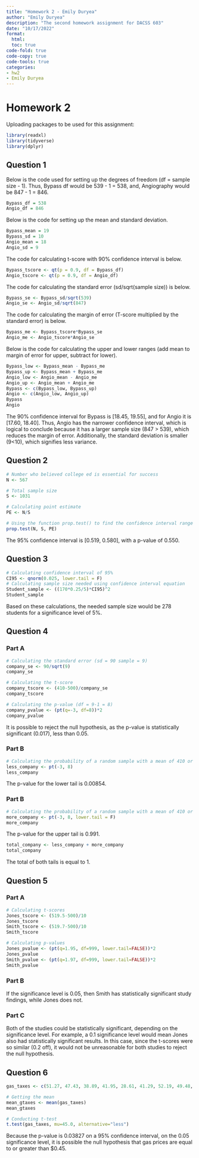 ```yaml
---
title: "Homework 2 - Emily Duryea"
author: "Emily Duryea"
description: "The second homework assignment for DACSS 603"
date: "10/17/2022"
format:
  html:
  toc: true
code-fold: true
code-copy: true
code-tools: true
categories:
- hw2
- Emily Duryea
---
```


# Homework 2

Uploading packages to be used for this assignment:

```r
library(readxl)
library(tidyverse)
library(dplyr)
```

## Question 1

Below is the code used for setting up the degrees of freedom (df = sample size - 1). Thus, Bypass df would be 539 - 1 = 538, and, Angiography would be 847 - 1 = 846.

```r
Bypass_df = 538
Angio_df = 846
```

Below is the code for setting up the mean and standard deviation.

```r
Bypass_mean = 19
Bypass_sd = 10
Angio_mean = 18
Angio_sd = 9
```

The code for calculating t-score with 90% confidence interval is below.

```r
Bypass_tscore <- qt(p = 0.9, df = Bypass_df)
Angio_tscore <- qt(p = 0.9, df = Angio_df)
```

The code for calculating the standard error (sd/sqrt(sample size)) is below.

```r
Bypass_se <- Bypass_sd/sqrt(539)
Angio_se <- Angio_sd/sqrt(847)
```

The code for calculating the margin of error (T-score multiplied by the standard error) is below.

```r
Bypass_me <- Bypass_tscore*Bypass_se
Angio_me <- Angio_tscore*Angio_se
```

Below is the code for calculating the upper and lower ranges (add mean to margin of error for upper, subtract for lower).

```r
Bypass_low <- Bypass_mean - Bypass_me
Bypass_up <- Bypass_mean + Bypass_me
Angio_low <- Angio_mean - Angio_me
Angio_up <- Angio_mean + Angio_me
Bypass <- c(Bypass_low, Bypass_up)
Angio <- c(Angio_low, Angio_up)
Bypass
Angio
```

The 90% confidence interval for Bypass is \[18.45, 19.55\], and for Angio it is \[17.60, 18.40\]. Thus, Angio has the narrower confidence interval, which is logical to conclude because it has a larger sample size (847 \> 539), which reduces the margin of error. Additionally, the standard deviation is smaller (9\<10), which signifies less variance.

## Question 2

```r
# Number who believed college ed is essential for success
N <- 567

# Total sample size
S <- 1031

# Calculating point estimate
PE <- N/S

# Using the function prop.test() to find the confidence interval range & p-value
prop.test(N, S, PE)
```

The 95% confidence interval is \[0.519, 0.580\], with a p-value of 0.550.

## Question 3

```r
# Calculating confidence interval of 95%
CI95 <- qnorm(0.025, lower.tail = F)
# Calculating sample size needed using confidence interval equation
Student_sample <- ((170*0.25/5)*CI95)^2
Student_sample
```

Based on these calculations, the needed sample size would be 278 students for a significance level of 5%.

## Question 4

### Part A

```r
# Calculating the standard error (sd = 90 sample = 9)
company_se <- 90/sqrt(9)
company_se

# Calculating the t-score
company_tscore <- (410-500)/company_se
company_tscore

# Calculating the p-value (df = 9-1 = 8)
company_pvalue <- (pt(q=-3, df=8))*2
company_pvalue
```

It is possible to reject the null hypothesis, as the p-value is statistically significant (0.017), less than 0.05.

### Part B

```r
# Calculating the probability of a random sample with a mean of 410 or less
less_company <- pt(-3, 8)
less_company
```

The p-value for the lower tail is 0.00854.

### Part B

```r
# Calculating the probability of a random sample with a mean of 410 or more
more_company <- pt(-3, 8, lower.tail = F)
more_company
```

The p-value for the upper tail is 0.991.

```r
total_company <- less_company + more_company
total_company
```

The total of both tails is equal to 1.

## Question 5

### Part A

```r
# Calculating t-scores
Jones_tscore <- (519.5-500)/10
Jones_tscore
Smith_tscore <- (519.7-500)/10
Smith_tscore

# Calculating p-values
Jones_pvalue <- (pt(q=1.95, df=999, lower.tail=FALSE))*2
Jones_pvalue
Smith_pvalue <- (pt(q=1.97, df=999, lower.tail=FALSE))*2
Smith_pvalue
```

### Part B

If the significance level is 0.05, then Smith has statistically significant study findings, while Jones does not.

### Part C

Both of the studies could be statistically significant, depending on the significance level. For example, a 0.1 significance level would mean Jones also had statistically significant results. In this case, since the t-scores were so similar (0.2 off), it would not be unreasonable for both studies to reject the null hypothesis.

## Question 6

```r
gas_taxes <- c(51.27, 47.43, 38.89, 41.95, 28.61, 41.29, 52.19, 49.48, 35.02, 48.13, 39.28, 54.41, 41.66, 30.28, 18.49, 38.72, 33.41, 45.02)

# Getting the mean
mean_gtaxes <- mean(gas_taxes)
mean_gtaxes

# Conducting t-test
t.test(gas_taxes, mu=45.0, alternative="less")
```

Because the p-value is 0.03827 on a 95% confidence interval, on the 0.05 significance level, it is possible the null hypothesis that gas prices are equal to or greater than \$0.45.

